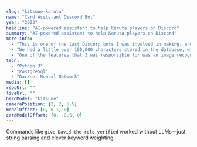 ```yaml
---
slug: "kitsune-karuta"
name: "Card Assistant Discord Bot"
year: "2023"
headline: "AI-powered assistant to help Karuta players on Discord"
summary: "AI-powered assistant to help Karuta players on Discord"
more-info:
  - "This is one of the last Discord bots I was involved in making, and this one was a team effort. I worked with three of my friends with Github to create this bot."
  - "We had a little over 100,000 characters stored in the database, with a number of relationships between them to manage in our database"
  - "One of the features that I was responsible for was an image recognition parser. I labeled about 100 images to train a small neural network on, and used that to assist with parsing an image of a maze from a minigame."
tech:
  - "Python 3"
  - "PostgreSql"
  - "Darknet Neural Network"
media: []
repoUrl: ""
liveUrl: ""
heroModel: "kitsune"
cameraPosition: [2, 2, 5.5]
modelOffset: [0, 0.1, 0]
cardModelOffset: [0, -0.5, 0]
---
```

Commands like `give David the role verified` worked  without LLMs—just string parsing and clever keyword weighting.
